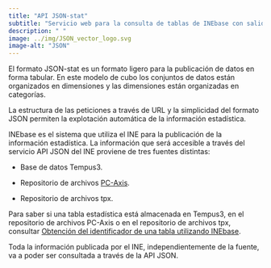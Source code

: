 ```yaml
---
title: "API JSON-stat"
subtitle: "Servicio web para la consulta de tablas de INEbase con salida en formato JSON-stat"
description: " "
image: ../img/JSON_vector_logo.svg
image-alt: "JSON"
---
```


El formato JSON-stat es un formato ligero para la publicación de datos en forma tabular. En este modelo de cubo los conjuntos de datos están organizados en dimensiones y las dimensiones están organizadas en categorías. 

La estructura de las peticiones a través de URL y la simplicidad del formato JSON permiten la explotación automática de la información estadística.

INEbase es el sistema que utiliza el INE para la publicación de la información estadística. La información que será accesible a través del servicio API JSON del INE proviene de tres fuentes distintas:

-   Base de datos Tempus3.

-   Repositorio de archivos [PC-Axis](https://www.ine.es/ss/Satellite?L=es_ES&c=Page&cid=1254735116596&p=1254735116596&pagename=ProductosYServicios%2FPYSLayout).

-   Repositorio de archivos tpx.

Para saber si una tabla estadística está almacenada en Tempus3, en el repositorio de archivos PC-Axis o en el repositorio de archivos tpx, consultar [Obtención del identificador de una tabla utilizando INEbase](codigos_identificadores.html#obtenci%C3%B3n-del-identificador-de-una-tabla-utilizando-inebase).

Toda la información publicada por el INE, independientemente de la fuente, va a poder ser consultada a través de la API JSON.
